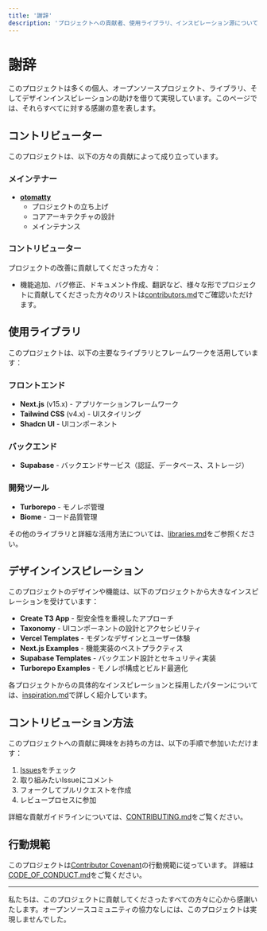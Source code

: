 ```yaml
---
title: '謝辞'
description: 'プロジェクトへの貢献者、使用ライブラリ、インスピレーション源について'
---
```


# 謝辞

このプロジェクトは多くの個人、オープンソースプロジェクト、ライブラリ、そしてデザインインスピレーションの助けを借りて実現しています。このページでは、それらすべてに対する感謝の意を表します。

## コントリビューター

このプロジェクトは、以下の方々の貢献によって成り立っています。

### メインテナー

- **[otomatty](https://github.com/otomatty)**
  - プロジェクトの立ち上げ
  - コアアーキテクチャの設計
  - メインテナンス

### コントリビューター

プロジェクトの改善に貢献してくださった方々：

- 機能追加、バグ修正、ドキュメント作成、翻訳など、様々な形でプロジェクトに貢献してくださった方々のリストは[contributors.md](./contributors)でご確認いただけます。

## 使用ライブラリ

このプロジェクトは、以下の主要なライブラリとフレームワークを活用しています：

### フロントエンド

- **Next.js** (v15.x) - アプリケーションフレームワーク
- **Tailwind CSS** (v4.x) - UIスタイリング
- **Shadcn UI** - UIコンポーネント

### バックエンド

- **Supabase** - バックエンドサービス（認証、データベース、ストレージ）

### 開発ツール

- **Turborepo** - モノレポ管理
- **Biome** - コード品質管理

その他のライブラリと詳細な活用方法については、[libraries.md](./libraries)をご参照ください。

## デザインインスピレーション

このプロジェクトのデザインや機能は、以下のプロジェクトから大きなインスピレーションを受けています：

- **Create T3 App** - 型安全性を重視したアプローチ
- **Taxonomy** - UIコンポーネントの設計とアクセシビリティ
- **Vercel Templates** - モダンなデザインとユーザー体験
- **Next.js Examples** - 機能実装のベストプラクティス
- **Supabase Templates** - バックエンド設計とセキュリティ実装
- **Turborepo Examples** - モノレポ構成とビルド最適化

各プロジェクトからの具体的なインスピレーションと採用したパターンについては、[inspiration.md](./inspiration)で詳しく紹介しています。

## コントリビューション方法

このプロジェクトへの貢献に興味をお持ちの方は、以下の手順で参加いただけます：

1. [Issues](https://github.com/otomatty/super-next-app/issues)をチェック
2. 取り組みたいIssueにコメント
3. フォークしてプルリクエストを作成
4. レビュープロセスに参加

詳細な貢献ガイドラインについては、[CONTRIBUTING.md](../../CONTRIBUTING.md)をご覧ください。

## 行動規範

このプロジェクトは[Contributor Covenant](https://www.contributor-covenant.org/)の行動規範に従っています。
詳細は[CODE_OF_CONDUCT.md](../../CODE_OF_CONDUCT.md)をご覧ください。

---

私たちは、このプロジェクトに貢献してくださったすべての方々に心から感謝いたします。オープンソースコミュニティの協力なしには、このプロジェクトは実現しませんでした。 